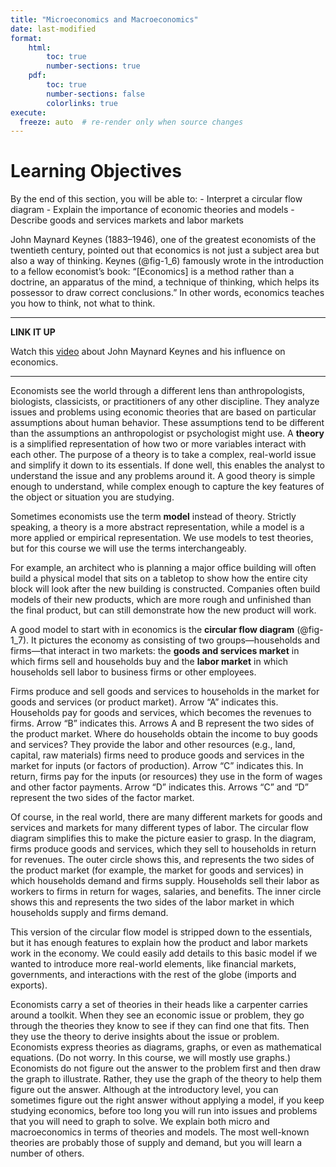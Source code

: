```yaml
---
title: "Microeconomics and Macroeconomics"
date: last-modified
format: 
    html: 
        toc: true
        number-sections: true
    pdf:
        toc: true
        number-sections: false
        colorlinks: true
execute:
  freeze: auto  # re-render only when source changes
---
```


# Learning Objectives

By the end of this section, you will be able to:
- Interpret a circular flow diagram
- Explain the importance of economic theories and models
- Describe goods and services markets and labor markets

John Maynard Keynes (1883–1946), one of the greatest economists of the twentieth century, pointed out that economics is not just a subject area but also a way of thinking. Keynes (@fig-1_6) famously wrote in the introduction to a fellow economist’s book: “[Economics] is a method rather than a doctrine, an apparatus of the mind, a technique of thinking, which helps its possessor to draw correct conclusions.” In other words, economics teaches you how to think, not what to think.

---

**LINK IT UP**

Watch this [video](https://www.youtube.com/watch?v=ZRvaxUNDTKY) about John Maynard Keynes and his influence on economics.

---

Economists see the world through a different lens than anthropologists, biologists, classicists, or practitioners of any other discipline. They analyze issues and problems using economic theories that are based on particular assumptions about human behavior. These assumptions tend to be different than the assumptions an anthropologist or psychologist might use. A **theory** is a simplified representation of how two or more variables interact with each other. The purpose of a theory is to take a complex, real-world issue and simplify it down to its essentials. If done well, this enables the analyst to understand the issue and any problems around it. A good theory is simple enough to understand, while complex enough to capture the key features of the object or situation you are studying.

Sometimes economists use the term **model** instead of theory. Strictly speaking, a theory is a more abstract representation, while a model is a more applied or empirical representation. We use models to test theories, but for this course we will use the terms interchangeably.

For example, an architect who is planning a major office building will often build a physical model that sits on a tabletop to show how the entire city block will look after the new building is constructed. Companies often build models of their new products, which are more rough and unfinished than the final product, but can still demonstrate how the new product will work.

A good model to start with in economics is the **circular flow diagram** (@fig-1_7). It pictures the economy as consisting of two groups—households and firms—that interact in two markets: the **goods and services market** in which firms sell and households buy and the **labor market** in which households sell labor to business firms or other employees.

Firms produce and sell goods and services to households in the market for goods and services (or product market). Arrow “A” indicates this. Households pay for goods and services, which becomes the revenues to firms. Arrow “B” indicates this. Arrows A and B represent the two sides of the product market. Where do households obtain the income to buy goods and services? They provide the labor and other resources (e.g., land, capital, raw materials) firms need to produce goods and services in the market for inputs (or factors of production). Arrow “C” indicates this. In return, firms pay for the inputs (or resources) they use in the form of wages and other factor payments. Arrow “D” indicates this. Arrows “C” and “D” represent the two sides of the factor market.

Of course, in the real world, there are many different markets for goods and services and markets for many different types of labor. The circular flow diagram simplifies this to make the picture easier to grasp. In the diagram, firms produce goods and services, which they sell to households in return for revenues. The outer circle shows this, and represents the two sides of the product market (for example, the market for goods and services) in which households demand and firms supply. Households sell their labor as workers to firms in return for wages, salaries, and benefits. The inner circle shows this and represents the two sides of the labor market in which households supply and firms demand.

This version of the circular flow model is stripped down to the essentials, but it has enough features to explain how the product and labor markets work in the economy. We could easily add details to this basic model if we wanted to introduce more real-world elements, like financial markets, governments, and interactions with the rest of the globe (imports and exports).

Economists carry a set of theories in their heads like a carpenter carries around a toolkit. When they see an economic issue or problem, they go through the theories they know to see if they can find one that fits. Then they use the theory to derive insights about the issue or problem. Economists express theories as diagrams, graphs, or even as mathematical equations. (Do not worry. In this course, we will mostly use graphs.) Economists do not figure out the answer to the problem first and then draw the graph to illustrate. Rather, they use the graph of the theory to help them figure out the answer. Although at the introductory level, you can sometimes figure out the right answer without applying a model, if you keep studying economics, before too long you will run into issues and problems that you will need to graph to solve. We explain both micro and macroeconomics in terms of theories and models. The most well-known theories are probably those of supply and demand, but you will learn a number of others.